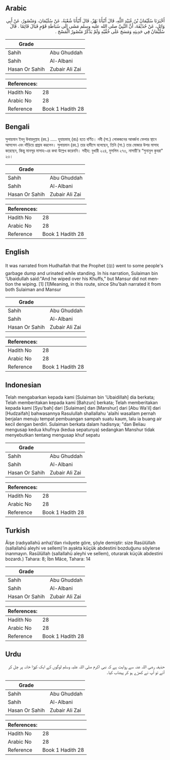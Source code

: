 ## Arabic


<div dir="rtl" lang="ar" style={{fontSize:'larger',backgroundColor:'#f8f9fa',padding:20}}>
أَخْبَرَنَا سُلَيْمَانُ بْنُ عُبَيْدِ اللَّهِ، قَالَ أَنْبَأَنَا بَهْزٌ، قَالَ أَنْبَأَنَا شُعْبَةُ، عَنْ سُلَيْمَانَ، وَمَنْصُورٌ، عَنْ أَبِي وَائِلٍ، عَنْ حُذَيْفَةَ، أَنَّ النَّبِيَّ صلى الله عليه وسلم مَشَى إِلَى سُبَاطَةِ قَوْمٍ فَبَالَ قَائِمًا ‏.‏ قَالَ سُلَيْمَانُ فِي حَدِيثِهِ وَمَسَحَ عَلَى خُفَّيْهِ وَلَمْ يَذْكُرْ مَنْصُورٌ الْمَسْحَ ‏.‏
</div>
<div style={{backgroundColor:'#f8f9fa',padding:20, marginBottom: 10}}><table> <thead> <tr> <th>Grade</th> <th></th> </tr> </thead> <tbody> <tr><td>Sahih</td><td>Abu Ghuddah</td></tr><tr><td>Sahih</td><td>Al-Albani</td></tr><tr><td>Hasan Or Sahih</td><td>Zubair Ali Zai</td></tr></tbody></table><table> <thead> <tr> <th>References:</th> <th></th> </tr> </thead> <tbody><tr><td>Hadith No</td><td>28</td></tr><tr><td>Arabic No</td><td>28</td></tr><tr><td>Reference</td><td>Book 1 Hadith 28</td></tr></tbody></table></div>

## Bengali


<div dir="ltr" lang="bn" style={{fontSize:'larger',backgroundColor:'#f8f9fa',padding:20}}>
সুলায়মান ইবনু উবায়দুল্লাহ (রহ.) ..... হুযায়ফাহ্ (রাঃ) হতে বর্ণিত। নবী (সা.) লোকজনের আবর্জনা ফেলার স্থানে আসলেন এবং দাঁড়িয়ে প্রস্রাব করলেন। সুলায়মান (রহ.) তার হাদীসে বলেছেন, তিনি (সা.) তার মোজার উপর মাসাহ করেছেন, কিন্তু মানসূর মাসাহ-এর কথা উল্লেখ করেননি। সহীহ: বুখারী ২২৪, মুসলিম ২৭৩, নাসায়ী'র “সুনানুল কুবরা" ২৩।
</div>
<div style={{backgroundColor:'#f8f9fa',padding:20, marginBottom: 10}}><table> <thead> <tr> <th>Grade</th> <th></th> </tr> </thead> <tbody> <tr><td>Sahih</td><td>Abu Ghuddah</td></tr><tr><td>Sahih</td><td>Al-Albani</td></tr><tr><td>Hasan Or Sahih</td><td>Zubair Ali Zai</td></tr></tbody></table><table> <thead> <tr> <th>References:</th> <th></th> </tr> </thead> <tbody><tr><td>Hadith No</td><td>28</td></tr><tr><td>Arabic No</td><td>28</td></tr><tr><td>Reference</td><td>Book 1 Hadith 28</td></tr></tbody></table></div>

## English


<div dir="ltr" lang="en" style={{fontSize:'larger',backgroundColor:'#f8f9fa',padding:20}}>
It was narrated from Hudhaifah that the Prophet (ﷺ) went to some people's garbage dump and urinated while standing. In his narration, Sulaiman bin 'Ubaidullah said:"And he wiped over his Khuffs," but Mansur did not mention the wiping. [1] [1]Meaning, in this route, since Shu'bah narrated it from both Sulaiman and Mansur
</div>
<div style={{backgroundColor:'#f8f9fa',padding:20, marginBottom: 10}}><table> <thead> <tr> <th>Grade</th> <th></th> </tr> </thead> <tbody> <tr><td>Sahih</td><td>Abu Ghuddah</td></tr><tr><td>Sahih</td><td>Al-Albani</td></tr><tr><td>Hasan Or Sahih</td><td>Zubair Ali Zai</td></tr></tbody></table><table> <thead> <tr> <th>References:</th> <th></th> </tr> </thead> <tbody><tr><td>Hadith No</td><td>28</td></tr><tr><td>Arabic No</td><td>28</td></tr><tr><td>Reference</td><td>Book 1 Hadith 28</td></tr></tbody></table></div>

## Indonesian


<div dir="ltr" lang="id" style={{fontSize:'larger',backgroundColor:'#f8f9fa',padding:20}}>
Telah mengabarkan kepada kami [Sulaiman bin 'Ubaidillah] dia berkata; Telah memberitakan kepada kami [Bahzun] berkata; Telah memberitakan kepada kami [Syu'bah] dari [Sulaiman] dan [Manshur] dari [Abu Wa'il] dari [Hudzaifah] bahwasannya Rasulullah shallallahu 'alaihi wasallam pernah berjalan menuju tempat pembuangan sampah suatu kaum, lalu ia buang air kecil dengan berdiri. Sulaiman berkata dalam hadisnya; "dan Beliau mengusap kedua khufnya (kedua sepatunya) sedangkan Manshur tidak menyebutkan tentang mengusap khuf sepatu
</div>
<div style={{backgroundColor:'#f8f9fa',padding:20, marginBottom: 10}}><table> <thead> <tr> <th>Grade</th> <th></th> </tr> </thead> <tbody> <tr><td>Sahih</td><td>Abu Ghuddah</td></tr><tr><td>Sahih</td><td>Al-Albani</td></tr><tr><td>Hasan Or Sahih</td><td>Zubair Ali Zai</td></tr></tbody></table><table> <thead> <tr> <th>References:</th> <th></th> </tr> </thead> <tbody><tr><td>Hadith No</td><td>28</td></tr><tr><td>Arabic No</td><td>28</td></tr><tr><td>Reference</td><td>Book 1 Hadith 28</td></tr></tbody></table></div>

## Turkish


<div dir="ltr" lang="tr" style={{fontSize:'larger',backgroundColor:'#f8f9fa',padding:20}}>
Âişe (radıyallahü anha)’dan rivâyete göre, şöyle demiştir: size Rasûlüllah (sallallahü aleyhi ve sellem)’in ayakta küçük abdestini bozduğunu söylerse inanmayın. Rasûlüllah (sallallahü aleyhi ve sellem), oturarak küçük abdestini bozardı.) Tahara: 8; İbn Mâce, Tahara: 14
</div>
<div style={{backgroundColor:'#f8f9fa',padding:20, marginBottom: 10}}><table> <thead> <tr> <th>Grade</th> <th></th> </tr> </thead> <tbody> <tr><td>Sahih</td><td>Abu Ghuddah</td></tr><tr><td>Sahih</td><td>Al-Albani</td></tr><tr><td>Hasan Or Sahih</td><td>Zubair Ali Zai</td></tr></tbody></table><table> <thead> <tr> <th>References:</th> <th></th> </tr> </thead> <tbody><tr><td>Hadith No</td><td>28</td></tr><tr><td>Arabic No</td><td>28</td></tr><tr><td>Reference</td><td>Book 1 Hadith 28</td></tr></tbody></table></div>

## Urdu


<div dir="rtl" lang="ur" style={{fontSize:'larger',backgroundColor:'#f8f9fa',padding:20}}>
حذیفہ رضی اللہ عنہ سے روایت ہے کہ نبی اکرم صلی اللہ علیہ وسلم لوگوں کے ایک کوڑا خانہ پر چل کر آئے تو آپ نے کھڑے ہو کر پیشاب کیا۔
</div>
<div style={{backgroundColor:'#f8f9fa',padding:20, marginBottom: 10}}><table> <thead> <tr> <th>Grade</th> <th></th> </tr> </thead> <tbody> <tr><td>Sahih</td><td>Abu Ghuddah</td></tr><tr><td>Sahih</td><td>Al-Albani</td></tr><tr><td>Hasan Or Sahih</td><td>Zubair Ali Zai</td></tr></tbody></table><table> <thead> <tr> <th>References:</th> <th></th> </tr> </thead> <tbody><tr><td>Hadith No</td><td>28</td></tr><tr><td>Arabic No</td><td>28</td></tr><tr><td>Reference</td><td>Book 1 Hadith 28</td></tr></tbody></table></div>